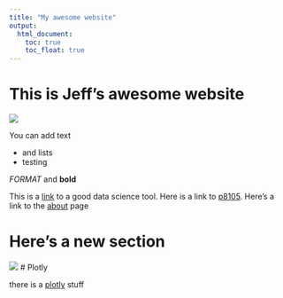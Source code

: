 ```yaml
---
title: "My awesome website"
output: 
  html_document:
    toc: true
    toc_float: true
---
```


# This is Jeff's awesome website

![](https://media.giphy.com/media/drXGoW1iudhKw/giphy.gif)


You can add text

* and lists
* testing

*FORMAT* and **bold**

This is a [link](https://www.google.com/) to a good data science tool. Here is a link to [p8105](https://p8105.com/). Here's a link to the [about](about.html) page




# Here's a new section

![](images/ted.jpg)
# Plotly

there is a [plotly](plotly.html) stuff








